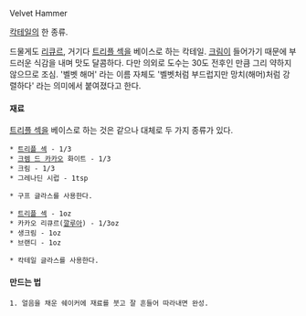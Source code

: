 Velvet Hammer

[[칵테일]]의 한 종류.

드물게도 [[리큐르]], 거기다 [[트리플 섹]]을 베이스로 하는 칵테일. [[크림]]이 들어가기 때문에 부드러운 식감을 내며 맛도 달콤하다. 다만 의외로 도수는 30도 전후인 만큼 그리 약하지 않으므로 조심.
'벨벳 해머' 라는 이름 자체도 '벨벳처럼 부드럽지만 망치(해머)처럼 강렬하다' 라는 의미에서 붙여졌다고 한다.

==== 재료 ====
[[트리플 섹]]을 베이스로 하는 것은 같으나 대체로 두 가지 종류가 있다.

 * [[트리플 섹]] - 1/3
 * [[크렘 드 카카오]] 화이트 - 1/3
 * 크림 - 1/3
 * 그레나딘 시럽 - 1tsp 

 * 구프 글라스를 사용한다.


 * [[트리플 섹]] - 1oz
 * 카카오 리큐르([[깔루아]]) - 1/3oz
 * 생크림 - 1oz
 * 브랜디 - 1oz

 * 칵테일 글라스를 사용한다.

==== 만드는 법 ====
 1. 얼음을 채운 쉐이커에 재료를 붓고 잘 흔들어 따라내면 완성.
